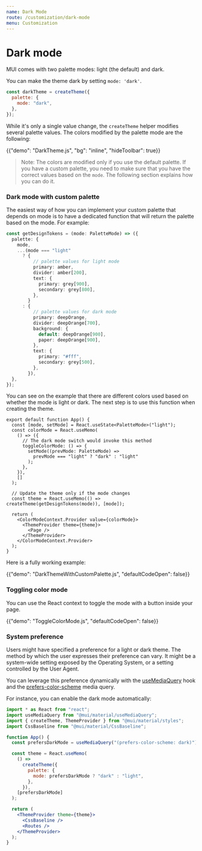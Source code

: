 ```yaml
---
name: Dark Mode
route: /customization/dark-mode
menu: Customization
---
```


# Dark mode

<p class="description">
  MUI comes with two palette modes: light (the default) and dark.
</p>

You can make the theme dark by setting `mode: 'dark'`.

```js
const darkTheme = createTheme({
  palette: {
    mode: "dark",
  },
});
```

While it's only a single value change, the `createTheme` helper modifies several palette values.
The colors modified by the palette mode are the following:

{{"demo": "DarkTheme.js", "bg": "inline", "hideToolbar": true}}

> Note: The colors are modified only if you use the default palette. If you have a custom palette, you need to make sure that you have the correct values based on the `mode`. The following section explains how you can do it.

### Dark mode with custom palette

The easiest way of how you can implement your custom palette that depends on mode is to have a dedicated function that will return the palette based on the mode. For example:

```ts
const getDesignTokens = (mode: PaletteMode) => ({
  palette: {
    mode,
    ...(mode === "light"
      ? {
          // palette values for light mode
          primary: amber,
          divider: amber[200],
          text: {
            primary: grey[900],
            secondary: grey[800],
          },
        }
      : {
          // palette values for dark mode
          primary: deepOrange,
          divider: deepOrange[700],
          background: {
            default: deepOrange[900],
            paper: deepOrange[900],
          },
          text: {
            primary: "#fff",
            secondary: grey[500],
          },
        }),
  },
});
```

You can see on the example that there are different colors used based on whether the mode is light or dark. The next step is to use this function when creating the theme.

```tsx
export default function App() {
  const [mode, setMode] = React.useState<PaletteMode>("light");
  const colorMode = React.useMemo(
    () => ({
      // The dark mode switch would invoke this method
      toggleColorMode: () => {
        setMode((prevMode: PaletteMode) =>
          prevMode === "light" ? "dark" : "light"
        );
      },
    }),
    []
  );

  // Update the theme only if the mode changes
  const theme = React.useMemo(() => createTheme(getDesignTokens(mode)), [mode]);

  return (
    <ColorModeContext.Provider value={colorMode}>
      <ThemeProvider theme={theme}>
        <Page />
      </ThemeProvider>
    </ColorModeContext.Provider>
  );
}
```

Here is a fully working example:

{{"demo": "DarkThemeWithCustomPalette.js", "defaultCodeOpen": false}}

### Toggling color mode

You can use the React context to toggle the mode with a button inside your page.

{{"demo": "ToggleColorMode.js", "defaultCodeOpen": false}}

### System preference

Users might have specified a preference for a light or dark theme.
The method by which the user expresses their preference can vary. It might be a system-wide setting exposed by the Operating System, or a setting controlled by the User Agent.

You can leverage this preference dynamically with the [useMediaQuery](/components/use-media-query/) hook and the [prefers-color-scheme](https://developer.mozilla.org/en-US/docs/Web/CSS/@media/prefers-color-scheme) media query.

For instance, you can enable the dark mode automatically:

```jsx
import * as React from "react";
import useMediaQuery from "@mui/material/useMediaQuery";
import { createTheme, ThemeProvider } from "@mui/material/styles";
import CssBaseline from "@mui/material/CssBaseline";

function App() {
  const prefersDarkMode = useMediaQuery("(prefers-color-scheme: dark)");

  const theme = React.useMemo(
    () =>
      createTheme({
        palette: {
          mode: prefersDarkMode ? "dark" : "light",
        },
      }),
    [prefersDarkMode]
  );

  return (
    <ThemeProvider theme={theme}>
      <CssBaseline />
      <Routes />
    </ThemeProvider>
  );
}
```
